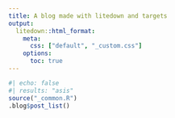 ```yaml
---
title: A blog made with litedown and targets
output:
  litedown::html_format:
    meta:
      css: ["default", "_custom.css"]
    options:
      toc: true
---
```


```r
#| echo: false
#| results: "asis"
source("_common.R")
.blog$post_list()
```
